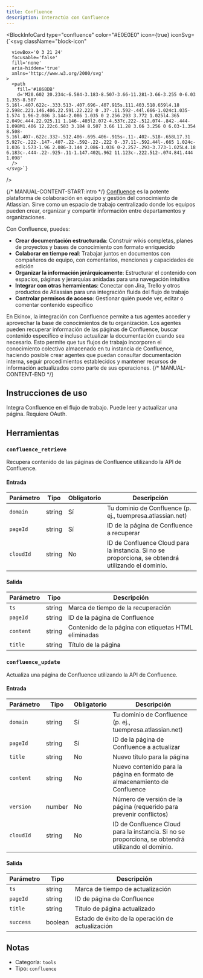 ```yaml
---
title: Confluence
description: Interactúa con Confluence
---
```



<BlockInfoCard 
  type="confluence"
  color="#E0E0E0"
  icon={true}
  iconSvg={`<svg className="block-icon"
      
      
      
      viewBox='0 3 21 24'
      focusable='false'
      fill='none'
      aria-hidden='true'
      xmlns='http://www.w3.org/2000/svg'
    >
      <path
        fill='#1868DB'
        d='M20.602 20.234c-6.584-3.183-8.507-3.66-11.281-3.66-3.255 0-6.03 1.355-8.507 5.16l-.407.622c-.333.513-.407.696-.407.915s.111.403.518.659l4.18 2.598c.221.146.406.22.591.22.222 0 .37-.11.592-.44l.666-1.024c1.035-1.574 1.96-2.086 3.144-2.086 1.035 0 2.256.293 3.772 1.025l4.365 2.049c.444.22.925.11 1.146-.403l2.072-4.537c.222-.512.074-.842-.444-1.098M1.406 12.22c6.583 3.184 8.507 3.66 11.28 3.66 3.256 0 6.03-1.354 8.508-5.16l.407-.622c.332-.512.406-.695.406-.915s-.11-.402-.518-.658L17.31 5.927c-.222-.147-.407-.22-.592-.22-.222 0-.37.11-.592.44l-.665 1.024c-1.036 1.573-1.96 2.086-3.144 2.086-1.036 0-2.257-.293-3.773-1.025L4.18 6.183c-.444-.22-.925-.11-1.147.402L.962 11.123c-.222.512-.074.841.444 1.098'
      />
    </svg>`}
/>

{/* MANUAL-CONTENT-START:intro */}
[Confluence](https://www.atlassian.com/software/confluence) es la potente plataforma de colaboración en equipo y gestión del conocimiento de Atlassian. Sirve como un espacio de trabajo centralizado donde los equipos pueden crear, organizar y compartir información entre departamentos y organizaciones.

Con Confluence, puedes:

- **Crear documentación estructurada**: Construir wikis completas, planes de proyectos y bases de conocimiento con formato enriquecido
- **Colaborar en tiempo real**: Trabajar juntos en documentos con compañeros de equipo, con comentarios, menciones y capacidades de edición
- **Organizar la información jerárquicamente**: Estructurar el contenido con espacios, páginas y jerarquías anidadas para una navegación intuitiva
- **Integrar con otras herramientas**: Conectar con Jira, Trello y otros productos de Atlassian para una integración fluida del flujo de trabajo
- **Controlar permisos de acceso**: Gestionar quién puede ver, editar o comentar contenido específico

En Ekinox, la integración con Confluence permite a tus agentes acceder y aprovechar la base de conocimientos de tu organización. Los agentes pueden recuperar información de las páginas de Confluence, buscar contenido específico e incluso actualizar la documentación cuando sea necesario. Esto permite que tus flujos de trabajo incorporen el conocimiento colectivo almacenado en tu instancia de Confluence, haciendo posible crear agentes que puedan consultar documentación interna, seguir procedimientos establecidos y mantener recursos de información actualizados como parte de sus operaciones.
{/* MANUAL-CONTENT-END */}

## Instrucciones de uso

Integra Confluence en el flujo de trabajo. Puede leer y actualizar una página. Requiere OAuth.

## Herramientas

### `confluence_retrieve`

Recupera contenido de las páginas de Confluence utilizando la API de Confluence.

#### Entrada

| Parámetro | Tipo | Obligatorio | Descripción |
| --------- | ---- | -------- | ----------- |
| `domain` | string | Sí | Tu dominio de Confluence \(p. ej., tuempresa.atlassian.net\) |
| `pageId` | string | Sí | ID de la página de Confluence a recuperar |
| `cloudId` | string | No | ID de Confluence Cloud para la instancia. Si no se proporciona, se obtendrá utilizando el dominio. |

#### Salida

| Parámetro | Tipo | Descripción |
| --------- | ---- | ----------- |
| `ts` | string | Marca de tiempo de la recuperación |
| `pageId` | string | ID de la página de Confluence |
| `content` | string | Contenido de la página con etiquetas HTML eliminadas |
| `title` | string | Título de la página |

### `confluence_update`

Actualiza una página de Confluence utilizando la API de Confluence.

#### Entrada

| Parámetro | Tipo | Obligatorio | Descripción |
| --------- | ---- | -------- | ----------- |
| `domain` | string | Sí | Tu dominio de Confluence \(p. ej., tuempresa.atlassian.net\) |
| `pageId` | string | Sí | ID de la página de Confluence a actualizar |
| `title` | string | No | Nuevo título para la página |
| `content` | string | No | Nuevo contenido para la página en formato de almacenamiento de Confluence |
| `version` | number | No | Número de versión de la página \(requerido para prevenir conflictos\) |
| `cloudId` | string | No | ID de Confluence Cloud para la instancia. Si no se proporciona, se obtendrá utilizando el dominio. |

#### Salida

| Parámetro | Tipo | Descripción |
| --------- | ---- | ----------- |
| `ts` | string | Marca de tiempo de actualización |
| `pageId` | string | ID de página de Confluence |
| `title` | string | Título de página actualizado |
| `success` | boolean | Estado de éxito de la operación de actualización |

## Notas

- Categoría: `tools`
- Tipo: `confluence`
